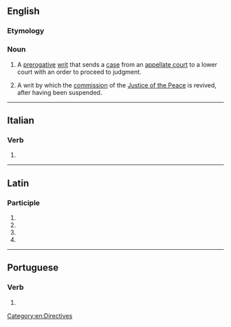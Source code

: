 ==English==

===Etymology===
{{bor|en|la|procedendo}}

===Noun===
{{en-noun}}
{{wikipedia}}

# {{lb|en|legal}} A [[prerogative]] [[writ]] that sends a [[case]] from an [[appellate court]] to a lower court with an order to proceed to judgment.
# {{lb|en|legal}} A writ by which the [[commission]] of the [[Justice of the Peace]] is revived, after having been suspended.
#: {{rfquotek|Tomlins}}
#: {{rfquotek|Burrill}}

[[Category:en:Directives]]

----

==Italian==

===Verb===
{{head|it|gerund}}

# {{gerund of|procedere|lang=it}}

----

==Latin==

===Participle===
{{la-part-form|prōcēdendō}}

# {{inflection of|prōcēdendus||dat|m|s|lang=la}}
# {{inflection of|prōcēdendus||dat|n|s|lang=la}}
# {{inflection of|prōcēdendus||abl|m|s|lang=la}}
# {{inflection of|prōcēdendus||abl|n|s|lang=la}}

----

==Portuguese==

===Verb===
{{head|pt|gerund}}

# {{pt-verb-form-of|proceder}}